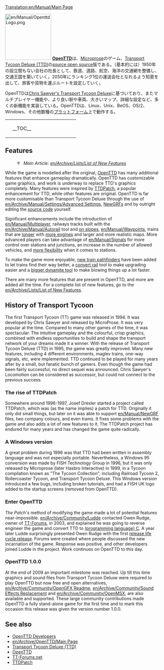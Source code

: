 [[Translation:en/Manual/Main Page]]
{{en/Translation|origin= OpenTTD
|from  = en
|to    = ja
|Percentage = 7
}}
{{ja/Manual/目次}}

[[File:en/Manual/OpenttdLogo.png|left|150px]]
[http://www.openttd.org/ '''OpenTTD''']は、[https://www.wikipedia.org/wiki/MicroProse Microprose]のゲーム、[https://www.wikipedia.org/wiki/Transport_Tycoon Transport Tycoon Deluxe (TTD)]の[https://www.wikipedia.org/wiki/Open source open source]版である。（基本的には）1950年の設立間もない会社の社長として、鉄道、道路、航空、海洋の交通網を整備し、交通王国を築いていく。2050年にランキング1位の運送会社となれるよう知恵を出して、旅客や貨物を運ぶルートを設定していく。

OpenTTDは[http://www.chrissawyer.com/info.htm Chris Sawyer's Transport Tycoon Deluxe]に基づいており、またマルチプレイヤー機能や、より良い駅や車両、大きいマップ、詳細な設定など、多くの新機能を実装している。OpenTTDは、Linux、Unix、BeOS、OS/2、Windows、その他数種の[[en/Archive/Compilation and Ports/Operating system|プラットフォーム]]上で動作する。

{| align="center"
|colspan=2 style="background:none; border:0px"|
|width=200 style="background:none; border:0px"| __TOC__
|style="background:none; border:0px"| [[File:en/Manual/Intro screen.png|frame|center|OpenTTDの[[en/Manual/Game interface#main-window-contents|トップページ]]]]
|}

==Features==
:[[File:en/Manual/Base Set/Trains/Searchtool.png|16px]] ''Main Article: [[en/Archive/Lists/List of New Features]]''

While the game is modelled after the original, [http://www.openttd.org/ OpenTTD] has many additional features that enhance gameplay dramatically. OpenTTD has customizable game graphics, and work is underway to replace TTD's graphics completely. Many features were inspired by [http://www.ttdpatch.net/ TTDPatch], a popular enhancement for TTD, while other features are original. OpenTTD is far more customisable than Transport Tycoon Deluxe through the use of [[en/Archive/Manual/Settings/Advanced Settings]], [[en/Manual/NewGRF|NewGRFs]] and by outright editing the [https://github.com/OpenTTD/OpenTTD/ source code] yourself.

Significant enhancements include the introduction of [[en/Manual/Multiplayer]], railways tracks built with the [[en/Archive/Manual/Autorail]] tool and [[en/Archive/Manual/Settings/Build on slopes|on slopes]], [[en/Manual/Waypoints]], trains that are [[en/Archive/Manual/Settings/Mammoth trains|longer]] with [[en/Archive/Manual/Multiheaded trains|more engines]] and larger and more realistic maps. More advanced players can take advantage of [[en/Manual/Signals]] for more control over stations and junctions, an increase in the number of allowed vehicles, and [[en/Archive/Manual/Settings/Nonuniform stations|more flexibility]] when it comes to stations.

To make the game more enjoyable, [[en/Archive/Manual/Yet Another Pathfinder|new train pathfinders]] have been added to let trains find their way better, a [[en/Manual/Convert rail|convert rail]] tool to make upgrading easier and a [[en/Archive/Manual/Settings/Extra dynamite|bigger dynamite tool]] to make blowing things up a lot faster.

There are many more features that are present in OpenTTD, and more are added all the time. For a complete list of new features, go to the [[en/Archive/Lists/List of New Features]].

==History of Transport Tycoon==
The first Transport Tycoon (TT) game was released in 1994. It was developed by Chris Sawyer and released by MicroProse. 
It was very popular at the time. Compared to many other games of the time, it was spectacular. The intuitive gameplay and the colourful, crisp graphics, combined with endless opportunities to build and shape the transport network of your dreams made it a winner.
With the release of Transport Tycoon Deluxe (TTD) in 1995, the game was greatly improved. Many new features, including 4 different environments, maglev trains, one-way signals, etc, were implemented.
TTD continued to be played for many years after by a small, but fanatic bunch of gamers. Even though the game had been fairly successful, no direct sequel was announced. Chris Sawyer's Locomotion can be considered as successor, but could not connect to the previous success.

===The rise of TTDPatch===
Somewhere around 1996-1997, Josef Drexler started a project called TTDPatch, which was (as the name implies) a patch for TTD. Originally it only did small things, but later on it was able to support [[en/Manual/NewGRF]] files, two company colours, and even trams. It fixes some problems with the game and also adds a lot of new features to it. The TTDPatch project has endured for many years and has changed the game quite radically.

===A Windows version===
A great problem during 1996 was that TTD had been written in assembly language and was not especially portable. Nevertheless, a Windows 95 conversion was made by FISH Technology Group in 1996, but it was only released by Microprose (later Hasbro Interactive) in 1999, in a Tycoon compilation known as "The Tycoon Collection", including Railroad Tycoon 2, Rollercoaster Tycoon, and Transport Tycoon Deluxe. This Windows version introduced a few bugs, including broken tutorials, and had a FISH UK logo added to the startup screens (removed from OpenTTD).

===Enter OpenTTD===
''The Patch's'' method of modifying the game made a lot of potential features near-impossible. [[en/Archive/Community/Ludde]] contacted Owen Rudge, owner of [http://www.tt-forums.net/ TT-Forums], in 2003, and explained he was going to reverse engineer the game and convert TTD to [https://www.wikipedia.org/wiki/C (programming language) C]. A year later Ludde surprisingly presented Owen Rudge with the first [https://www.wikipedia.org/wiki/Software release life cycle release]. Forums were created where people discussed the new incarnation of the game. Response was positive, and other developers joined Ludde in the project. Work continues on OpenTTD to this day. 

===OpenTTD 1.0.0===
At the end of 2009 an important milestone was reached. Up till this time graphics and sound files from Transport Tycoon Deluxe were required to play OpenTTD but now free and open alternatives, [[en/Archive/Community/OpenGFX Readme]], [[en/Archive/Community/Sound Effects Replacement]] and [[en/Archive/Community/OpenMSX]], are also available and supported. These large community contributions made OpenTTD a fully stand-alone game for the first time and to mark this occasion this release was given the version number 1.0.0.


==See also==
*[[en/Archive/Community/Developers|OpenTTD Developers]]
*[[en/Archive/OpenTTD/Main Page]]
*[https://en.wikipedia.org/wiki/Transport_Tycoon Transport Tycoon Deluxe (TTD)]
*[https://www.openttd.org/ OpenTTD]
*[https://www.tt-forums.net/ TT-Forums.net]
*[http://www.ttdpatch.net/ TTDPatch]